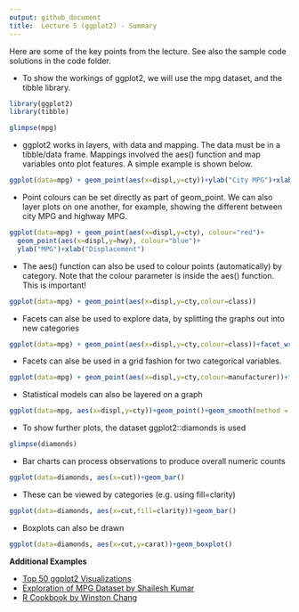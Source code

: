 ```yaml
---
output: github_document
title:  Lecture 5 (ggplot2) - Summary
---
```


<!-- README.md is generated from README.Rmd. Please edit that file -->
Here are some of the key points from the lecture. See also the sample code solutions in the code folder.

* To show the workings of ggplot2, we will use the mpg dataset, and the tibble library.

```r
library(ggplot2)
library(tibble)

glimpse(mpg)

```

* ggplot2 works in layers, with data and mapping. The data must be in a tibble/data frame. Mappings involved the aes() function and map variables onto plot features. A simple example is shown below.

```r
ggplot(data=mpg) + geom_point(aes(x=displ,y=cty))+ylab("City MPG")+xlab("Displacement")
```

* Point colours can be set directly as part of geom_point. We can also layer plots on one another, for example, showing the different between city MPG and highway MPG.

```r
ggplot(data=mpg) + geom_point(aes(x=displ,y=cty), colour="red")+
  geom_point(aes(x=displ,y=hwy), colour="blue")+
  ylab("MPG")+xlab("Displacement")
```

* The aes() function can also be used to colour points (automatically) by category. Note that the colour parameter is inside the aes() function. This is important!

```r
ggplot(data=mpg) + geom_point(aes(x=displ,y=cty,colour=class))
```

* Facets can alse be used to explore data, by splitting the graphs out into new categories
```r
ggplot(data=mpg) + geom_point(aes(x=displ,y=cty,colour=class))+facet_wrap(~manufacturer)
```

* Facets can alse be used in a grid fashion for two categorical variables.
```r
ggplot(data=mpg) + geom_point(aes(x=displ,y=cty,colour=manufacturer))+facet_grid(cyl~class)
```

* Statistical models can also be layered on a graph
```r
ggplot(data=mpg, aes(x=displ,y=cty))+geom_point()+geom_smooth(method = "lm")
```

* To show further plots, the dataset ggplot2::diamonds is used

```r
glimpse(diamonds)
```

* Bar charts can process observations to produce overall numeric counts
```r
ggplot(data=diamonds, aes(x=cut))+geom_bar()
```

* These can be viewed by categories (e.g. using fill=clarity)
```r
ggplot(data=diamonds, aes(x=cut,fill=clarity))+geom_bar()
```

* Boxplots can also be drawn
```r
ggplot(data=diamonds, aes(x=cut,y=carat))+geom_boxplot()
```

**Additional Examples**

* [Top 50 ggplot2 Visualizations](http://r-statistics.co/Top50-Ggplot2-Visualizations-MasterList-R-Code.html)
* [Exploration of MPG Dataset by Shailesh Kumar](https://rpubs.com/shailesh/mpg-exploration)
* [R Cookbook by Winston Chang](http://www.cookbook-r.com/Graphs/)

